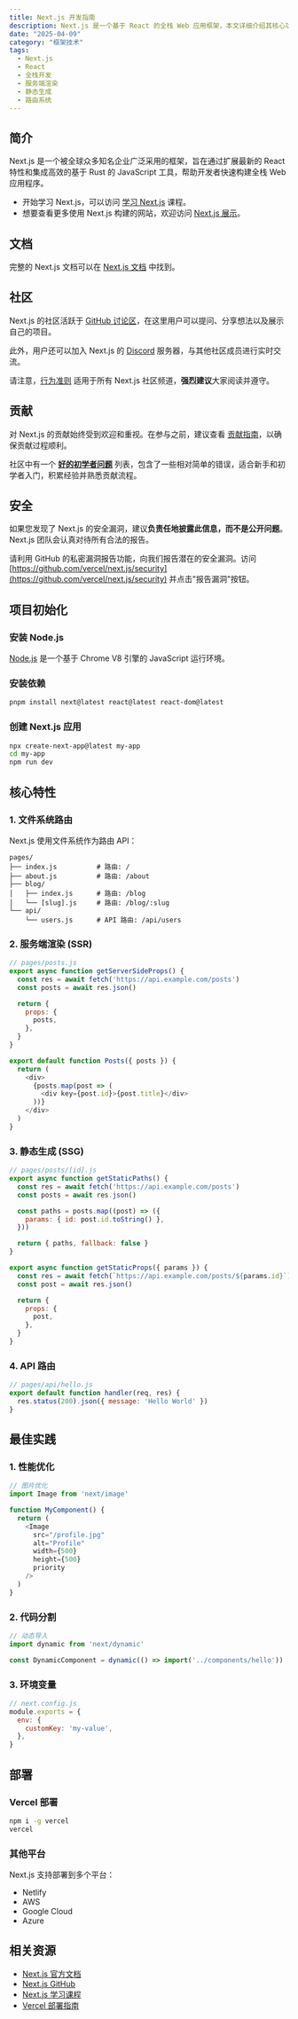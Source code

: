 ```yaml
---
title: Next.js 开发指南
description: Next.js 是一个基于 React 的全栈 Web 应用框架，本文详细介绍其核心功能、开发流程、社区生态以及最佳实践
date: "2025-04-09"
category: "框架技术"
tags:
  - Next.js
  - React
  - 全栈开发
  - 服务端渲染
  - 静态生成
  - 路由系统
---
```


## 简介

Next.js 是一个被全球众多知名企业广泛采用的框架，旨在通过扩展最新的 React 特性和集成高效的基于 Rust 的 JavaScript 工具，帮助开发者快速构建全栈 Web 应用程序。

- 开始学习 Next.js，可以访问 [学习 Next.js](https://nextjs.org/learn) 课程。
- 想要查看更多使用 Next.js 构建的网站，欢迎访问 [Next.js 展示](https://nextjs.org/showcase)。

## 文档

完整的 Next.js 文档可以在 [Next.js 文档](https://nextjs.org/docs) 中找到。

## 社区

Next.js 的社区活跃于 [GitHub 讨论区](https://github.com/vercel/next.js/discussions)，在这里用户可以提问、分享想法以及展示自己的项目。

此外，用户还可以加入 Next.js 的 [Discord](https://nextjs.org/discord) 服务器，与其他社区成员进行实时交流。

请注意，[行为准则](https://github.com/vercel/next.js/blob/canary/CODE_OF_CONDUCT.md) 适用于所有 Next.js 社区频道，**强烈建议**大家阅读并遵守。

## 贡献

对 Next.js 的贡献始终受到欢迎和重视。在参与之前，建议查看 [贡献指南](/contributing.md)，以确保贡献过程顺利。

社区中有一个 **[好的初学者问题](https://github.com/vercel/next.js/labels/good%20first%20issue)** 列表，包含了一些相对简单的错误，适合新手和初学者入门，积累经验并熟悉贡献流程。

## 安全

如果您发现了 Next.js 的安全漏洞，建议**负责任地披露此信息，而不是公开问题**。Next.js 团队会认真对待所有合法的报告。

请利用 GitHub 的私密漏洞报告功能，向我们报告潜在的安全漏洞。访问 [https://github.com/vercel/next.js/security](https://github.com/vercel/next.js/security) 并点击"报告漏洞"按钮。

## 项目初始化

### 安装 Node.js

[Node.js](https://nodejs.org/) 是一个基于 Chrome V8 引擎的 JavaScript 运行环境。

### 安装依赖

```bash
pnpm install next@latest react@latest react-dom@latest
```

### 创建 Next.js 应用

```bash
npx create-next-app@latest my-app
cd my-app
npm run dev
```

## 核心特性

### 1. 文件系统路由

Next.js 使用文件系统作为路由 API：

```
pages/
├── index.js          # 路由: /
├── about.js          # 路由: /about
├── blog/
│   ├── index.js      # 路由: /blog
│   └── [slug].js     # 路由: /blog/:slug
└── api/
    └── users.js      # API 路由: /api/users
```

### 2. 服务端渲染 (SSR)

```javascript
// pages/posts.js
export async function getServerSideProps() {
  const res = await fetch('https://api.example.com/posts')
  const posts = await res.json()

  return {
    props: {
      posts,
    },
  }
}

export default function Posts({ posts }) {
  return (
    <div>
      {posts.map(post => (
        <div key={post.id}>{post.title}</div>
      ))}
    </div>
  )
}
```

### 3. 静态生成 (SSG)

```javascript
// pages/posts/[id].js
export async function getStaticPaths() {
  const res = await fetch('https://api.example.com/posts')
  const posts = await res.json()

  const paths = posts.map((post) => ({
    params: { id: post.id.toString() },
  }))

  return { paths, fallback: false }
}

export async function getStaticProps({ params }) {
  const res = await fetch(`https://api.example.com/posts/${params.id}`)
  const post = await res.json()

  return {
    props: {
      post,
    },
  }
}
```

### 4. API 路由

```javascript
// pages/api/hello.js
export default function handler(req, res) {
  res.status(200).json({ message: 'Hello World' })
}
```

## 最佳实践

### 1. 性能优化

```javascript
// 图片优化
import Image from 'next/image'

function MyComponent() {
  return (
    <Image
      src="/profile.jpg"
      alt="Profile"
      width={500}
      height={500}
      priority
    />
  )
}
```

### 2. 代码分割

```javascript
// 动态导入
import dynamic from 'next/dynamic'

const DynamicComponent = dynamic(() => import('../components/hello'))
```

### 3. 环境变量

```javascript
// next.config.js
module.exports = {
  env: {
    customKey: 'my-value',
  },
}
```

## 部署

### Vercel 部署

```bash
npm i -g vercel
vercel
```

### 其他平台

Next.js 支持部署到多个平台：
- Netlify
- AWS
- Google Cloud
- Azure

## 相关资源

- [Next.js 官方文档](https://nextjs.org/docs)
- [Next.js GitHub](https://github.com/vercel/next.js)
- [Next.js 学习课程](https://nextjs.org/learn)
- [Vercel 部署指南](../../development/deployment/vercel-deployment.mdx)
